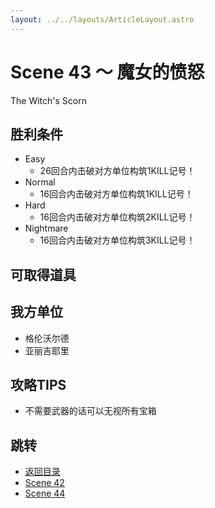```yaml
---
layout: ../../layouts/ArticleLayout.astro
---
```

# Scene 43 ～ 魔女的愤怒  

The Witch's Scorn

## 胜利条件 

- Easy
  - 26回合内击破对方单位构筑1KILL记号！
- Normal
  - 16回合内击破对方单位构筑1KILL记号！
- Hard
  - 16回合内击破对方单位构筑2KILL记号！
- Nightmare
  - 16回合内击破对方单位构筑3KILL记号！

## 可取得道具 

## 我方单位 

- 格伦沃尔德
- 亚丽吉耶里

## 攻略TIPS 

- 不需要武器的话可以无视所有宝箱

## 跳转

- [返回目录](../mellia)
- [Scene 42](./2-42)
- [Scene 44](./2-44)